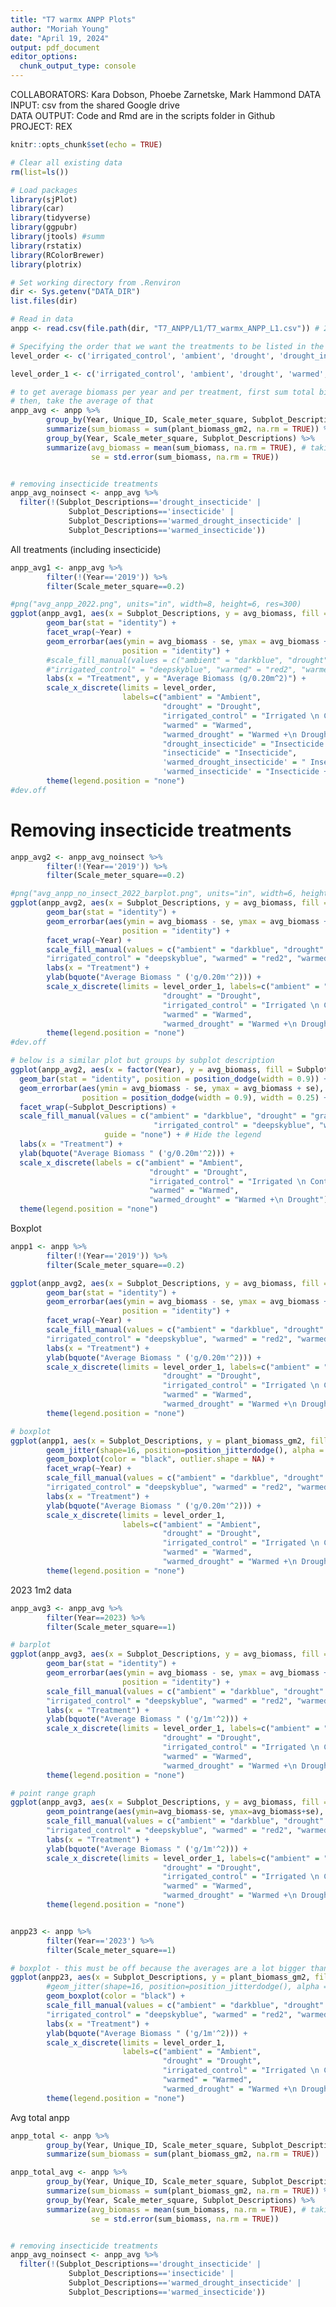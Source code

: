 ```yaml
---
title: "T7 warmx ANPP Plots"
author: "Moriah Young"
date: "April 19, 2024"
output: pdf_document
editor_options: 
  chunk_output_type: console
---
```


COLLABORATORS: Kara Dobson, Phoebe Zarnetske, Mark Hammond
DATA INPUT:  csv from the shared Google drive  
DATA OUTPUT: Code and Rmd are in the scripts folder in Github  
PROJECT: REX

```r
knitr::opts_chunk$set(echo = TRUE)
```

```r
# Clear all existing data
rm(list=ls())

# Load packages
library(sjPlot)
library(car)
library(tidyverse)
library(ggpubr)
library(jtools) #summ 
library(rstatix)
library(RColorBrewer)
library(plotrix)

# Set working directory from .Renviron
dir <- Sys.getenv("DATA_DIR")
list.files(dir)

# Read in data
anpp <- read.csv(file.path(dir, "T7_ANPP/L1/T7_warmx_ANPP_L1.csv")) # 2019-2023 ANPP data from warmx plots

# Specifying the order that we want the treatments to be listed in the figures on the x-axis
level_order <- c('irrigated_control', 'ambient', 'drought', 'drought_insecticide', 'insecticide', 'warmed_drought_insecticide', 'warmed_insecticide', 'warmed','warmed_drought')

level_order_1 <- c('irrigated_control', 'ambient', 'drought', 'warmed','warmed_drought')
```

```r
# to get average biomass per year and per treatment, first sum total biomass per plot
# then, take the average of that
anpp_avg <- anpp %>%
        group_by(Year, Unique_ID, Scale_meter_square, Subplot_Descriptions) %>% 
        summarize(sum_biomass = sum(plant_biomass_gm2, na.rm = TRUE)) %>% # summing biomass per plot
        group_by(Year, Scale_meter_square, Subplot_Descriptions) %>%
        summarize(avg_biomass = mean(sum_biomass, na.rm = TRUE), # taking avg biomass of each treatment
                  se = std.error(sum_biomass, na.rm = TRUE))


# removing insecticide treatments
anpp_avg_noinsect <- anpp_avg %>%
  filter(!(Subplot_Descriptions=='drought_insecticide' |
             Subplot_Descriptions=='insecticide' |
             Subplot_Descriptions=='warmed_drought_insecticide' |
             Subplot_Descriptions=='warmed_insecticide'))

```

All treatments (including insecticide)
```r
anpp_avg1 <- anpp_avg %>%
        filter(!(Year=='2019')) %>%
        filter(Scale_meter_square==0.2)

#png("avg_anpp_2022.png", units="in", width=8, height=6, res=300)
ggplot(anpp_avg1, aes(x = Subplot_Descriptions, y = avg_biomass, fill = Subplot_Descriptions)) +
        geom_bar(stat = "identity") +
        facet_wrap(~Year) +
        geom_errorbar(aes(ymin = avg_biomass - se, ymax = avg_biomass + se), width = 0.2,
                         position = "identity") +
        #scale_fill_manual(values = c("ambient" = "darkblue", "drought" = "gray58", 
        #"irrigated_control" = "deepskyblue", "warmed" = "red2", "warmed_drought" = "darkred")) +
        labs(x = "Treatment", y = "Average Biomass (g/0.20m^2)") +
        scale_x_discrete(limits = level_order,
                         labels=c("ambient" = "Ambient",
                                  "drought" = "Drought",
                                  "irrigated_control" = "Irrigated \n Control",
                                  "warmed" = "Warmed",
                                  "warmed_drought" = "Warmed +\n Drought",
                                  "drought_insecticide" = "Insecticide +\n Drought", 
                                  "insecticide" = "Insecticide", 
                                  'warmed_drought_insecticide' = " Insecticide +\n Warmed +\n Drought", 
                                  'warmed_insecticide' = "Insecticide +\n Warmed")) +
        theme(legend.position = "none")
#dev.off
```

# Removing insecticide treatments
```r
anpp_avg2 <- anpp_avg_noinsect %>%
        filter(!(Year=='2019')) %>%
        filter(Scale_meter_square==0.2)

#png("avg_anpp_no_insect_2022_barplot.png", units="in", width=6, height=6, res=300)
ggplot(anpp_avg2, aes(x = Subplot_Descriptions, y = avg_biomass, fill = Subplot_Descriptions)) +
        geom_bar(stat = "identity") +
        geom_errorbar(aes(ymin = avg_biomass - se, ymax = avg_biomass + se), width = 0.2,
                         position = "identity") +
        facet_wrap(~Year) +
        scale_fill_manual(values = c("ambient" = "darkblue", "drought" = "gray58", 
        "irrigated_control" = "deepskyblue", "warmed" = "red2", "warmed_drought" = "darkred")) +
        labs(x = "Treatment") +
        ylab(bquote("Average Biomass " ('g/0.20m'^2))) +
        scale_x_discrete(limits = level_order_1, labels=c("ambient" = "Ambient",
                                  "drought" = "Drought",
                                  "irrigated_control" = "Irrigated \n Control",
                                  "warmed" = "Warmed",
                                  "warmed_drought" = "Warmed +\n Drought")) +
        theme(legend.position = "none")
#dev.off

# below is a similar plot but groups by subplot description
ggplot(anpp_avg2, aes(x = factor(Year), y = avg_biomass, fill = Subplot_Descriptions)) +
  geom_bar(stat = "identity", position = position_dodge(width = 0.9)) +
  geom_errorbar(aes(ymin = avg_biomass - se, ymax = avg_biomass + se), 
                position = position_dodge(width = 0.9), width = 0.25) +
  facet_wrap(~Subplot_Descriptions) +
  scale_fill_manual(values = c("ambient" = "darkblue", "drought" = "gray58", 
                                "irrigated_control" = "deepskyblue", "warmed" = "red2", "warmed_drought" = "darkred"),
                     guide = "none") + # Hide the legend
  labs(x = "Treatment") +
  ylab(bquote("Average Biomass " ('g/0.20m'^2))) +
  scale_x_discrete(labels = c("ambient" = "Ambient",
                               "drought" = "Drought",
                               "irrigated_control" = "Irrigated \n Control",
                               "warmed" = "Warmed",
                               "warmed_drought" = "Warmed +\n Drought")) +
  theme(legend.position = "none")
```

Boxplot
```r
anpp1 <- anpp %>%
        filter(!(Year=='2019')) %>%
        filter(Scale_meter_square==0.2)

ggplot(anpp_avg2, aes(x = Subplot_Descriptions, y = avg_biomass, fill = Subplot_Descriptions)) +
        geom_bar(stat = "identity") +
        geom_errorbar(aes(ymin = avg_biomass - se, ymax = avg_biomass + se), width = 0.2,
                         position = "identity") +
        facet_wrap(~Year) +
        scale_fill_manual(values = c("ambient" = "darkblue", "drought" = "gray58", 
        "irrigated_control" = "deepskyblue", "warmed" = "red2", "warmed_drought" = "darkred")) +
        labs(x = "Treatment") +
        ylab(bquote("Average Biomass " ('g/0.20m'^2))) +
        scale_x_discrete(limits = level_order_1, labels=c("ambient" = "Ambient",
                                  "drought" = "Drought",
                                  "irrigated_control" = "Irrigated \n Control",
                                  "warmed" = "Warmed",
                                  "warmed_drought" = "Warmed +\n Drought")) +
        theme(legend.position = "none")

# boxplot
ggplot(anpp1, aes(x = Subplot_Descriptions, y = plant_biomass_gm2, fill = Subplot_Descriptions)) +
        geom_jitter(shape=16, position=position_jitterdodge(), alpha = 0.6, aes(colour = Subplot_Descriptions)) +
        geom_boxplot(color = "black", outlier.shape = NA) +
        facet_wrap(~Year) +
        scale_fill_manual(values = c("ambient" = "darkblue", "drought" = "gray58", 
        "irrigated_control" = "deepskyblue", "warmed" = "red2", "warmed_drought" = "darkred")) +
        labs(x = "Treatment") +
        ylab(bquote("Average Biomass " ('g/0.20m'^2))) +
        scale_x_discrete(limits = level_order_1,
                         labels=c("ambient" = "Ambient",
                                  "drought" = "Drought",
                                  "irrigated_control" = "Irrigated \n Control",
                                  "warmed" = "Warmed",
                                  "warmed_drought" = "Warmed +\n Drought")) +
        theme(legend.position = "none")
```

2023 1m2 data
```r
anpp_avg3 <- anpp_avg %>%
        filter(Year==2023) %>%
        filter(Scale_meter_square==1)

# barplot
ggplot(anpp_avg3, aes(x = Subplot_Descriptions, y = avg_biomass, fill = Subplot_Descriptions)) +
        geom_bar(stat = "identity") +
        geom_errorbar(aes(ymin = avg_biomass - se, ymax = avg_biomass + se), width = 0.2,
                         position = "identity") +
        scale_fill_manual(values = c("ambient" = "darkblue", "drought" = "gray58", 
        "irrigated_control" = "deepskyblue", "warmed" = "red2", "warmed_drought" = "darkred")) +
        labs(x = "Treatment") +
        ylab(bquote("Average Biomass " ('g/1m'^2))) +
        scale_x_discrete(limits = level_order_1, labels=c("ambient" = "Ambient",
                                  "drought" = "Drought",
                                  "irrigated_control" = "Irrigated \n Control",
                                  "warmed" = "Warmed",
                                  "warmed_drought" = "Warmed +\n Drought")) +
        theme(legend.position = "none")

# point range graph
ggplot(anpp_avg3, aes(x = Subplot_Descriptions, y = avg_biomass, fill = Subplot_Descriptions)) +
        geom_pointrange(aes(ymin=avg_biomass-se, ymax=avg_biomass+se), linetype="solid",shape=21,size=1) +
        scale_fill_manual(values = c("ambient" = "darkblue", "drought" = "gray58", 
        "irrigated_control" = "deepskyblue", "warmed" = "red2", "warmed_drought" = "darkred")) +
        labs(x = "Treatment") +
        ylab(bquote("Average Biomass " ('g/1m'^2))) +
        scale_x_discrete(limits = level_order_1, labels=c("ambient" = "Ambient",
                                  "drought" = "Drought",
                                  "irrigated_control" = "Irrigated \n Control",
                                  "warmed" = "Warmed",
                                  "warmed_drought" = "Warmed +\n Drought")) +
        theme(legend.position = "none")


anpp23 <- anpp %>%
        filter(Year=='2023') %>%
        filter(Scale_meter_square==1)

# boxplot - this must be off because the averages are a lot bigger than what the graph is showing us but maybe bc of outliers?
ggplot(anpp23, aes(x = Subplot_Descriptions, y = plant_biomass_gm2, fill = Subplot_Descriptions)) +
        #geom_jitter(shape=16, position=position_jitterdodge(), alpha = 0.6, aes(colour = Subplot_Descriptions)) +
        geom_boxplot(color = "black") +
        scale_fill_manual(values = c("ambient" = "darkblue", "drought" = "gray58", 
        "irrigated_control" = "deepskyblue", "warmed" = "red2", "warmed_drought" = "darkred")) +
        labs(x = "Treatment") +
        ylab(bquote("Average Biomass " ('g/1m'^2))) +
        scale_x_discrete(limits = level_order_1,
                         labels=c("ambient" = "Ambient",
                                  "drought" = "Drought",
                                  "irrigated_control" = "Irrigated \n Control",
                                  "warmed" = "Warmed",
                                  "warmed_drought" = "Warmed +\n Drought")) +
        theme(legend.position = "none")


```

Avg total anpp
```r
anpp_total <- anpp %>%
        group_by(Year, Unique_ID, Scale_meter_square, Subplot_Descriptions) %>% 
        summarize(sum_biomass = sum(plant_biomass_gm2, na.rm = TRUE))

anpp_total_avg <- anpp %>%
        group_by(Year, Unique_ID, Scale_meter_square, Subplot_Descriptions) %>% 
        summarize(sum_biomass = sum(plant_biomass_gm2, na.rm = TRUE)) %>% # summing biomass per plot
        group_by(Year, Scale_meter_square, Subplot_Descriptions) %>%
        summarize(avg_biomass = mean(sum_biomass, na.rm = TRUE), # taking avg biomass of each treatment
                  se = std.error(sum_biomass, na.rm = TRUE))


# removing insecticide treatments
anpp_avg_noinsect <- anpp_avg %>%
  filter(!(Subplot_Descriptions=='drought_insecticide' |
             Subplot_Descriptions=='insecticide' |
             Subplot_Descriptions=='warmed_drought_insecticide' |
             Subplot_Descriptions=='warmed_insecticide'))

```

